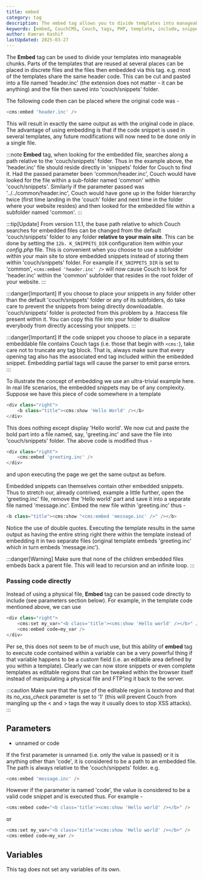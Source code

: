 ```yaml
---
title: embed
category: tag
description: The embed tag allows you to divide templates into manageable chunks by embedding reusable code snippets from separate files.
keywords: [embed, CouchCMS, Couch, tags, PHP, template, include, snippets]
author: Kamran Kashif
lastUpdated: 2025-03-27
---
```


The **Embed** tag can be used to divide your templates into manageable chunks.
Parts of the templates that are reused at several places can be placed in discrete files and the files then embedded via this tag.
e.g. most of the templates share the same header code. This can be cut and pasted into a file named 'header.inc' (the extension does not matter - it can be anything) and the file then saved into 'couch/snippets' folder.

The following code then can be placed where the original code was -

```php
<cms:embed 'header.inc' />
```

This will result in exactly the same output as with the original code in place.
The advantage of using embedding is that if the code snippet is used in several templates, any future modifications will now need to be done only in a single file.

:::note
**Embed** tag, when looking for the embedded file, searches along a path relative to the 'couch/snippets' folder. Thus in the example above, the 'header.inc' file should reside directly in 'snippets' folder for Couch to find it. Had the passed parameter been 'common/header.inc', Couch would have looked for the file within a sub-folder named 'common' within 'couch/snippets'. Similarly if the parameter passed was '../../common/header.inc', Couch would have gone up in the folder hierarchy twice (first time landing in the 'couch' folder and next time in the folder where your website resides) and then looked for the embedded file within a subfolder named 'common'.
:::

:::tip[Update]
From version 1.1.1, the base path relative to which Couch searches for embedded files can be changed from the default 'couch/snippets' folder to any folder **relative to your main site**. This can be done by setting the `12b. K_SNIPPETS_DIR` configuration item within your _config.php_ file.
This is convenient when you choose to use a subfolder within your main site to store embedded snippets instead of storing them within 'couch/snippets' folder. For example if `K_SNIPPETS_DIR` is set to 'common', `<cms:embed 'header.inc' />` will now cause Couch to look for 'header.inc' within the 'common' subfolder that resides in the root folder of your website.
:::

:::danger[Important]
If you choose to place your snippets in any folder other than the default 'couch/snippets' folder or any of its subfolders, do take care to prevent the snippets from being directly downloadable. 'couch/snippets' folder is protected from this problem by a .htaccess file present within it. You can copy this file into your folder to disallow everybody from directly accessing your snippets.
:::

:::danger[Important]
If the code snippet you choose to place in a separate embeddable file contains Couch tags (i.e. those that begin with `<cms:`), take care not to truncate any tag block. That is, always make sure that every opening tag also has the associated end tag included within the embedded snippet. Embedding partial tags will cause the parser to emit parse errors.
:::

To illustrate the concept of embedding we use an ultra-trivial example here. In real life scenarios, the embedded snippets may be of any complexity. Suppose we have this piece of code somewhere in a template

```php
<div class="right">
    <b class="title"><cms:show 'Hello World' /></b>
</div>
```

This does nothing except display 'Hello world'. We now cut and paste the bold part into a file named, say, 'greeting.inc' and save the file into 'couch/snippets' folder. The above code is modified thus -

```php
<div class="right">
    <cms:embed 'greeting.inc' />
</div>
```

and upon executing the page we get the same output as before.

Embedded snippets can themselves contain other embedded snippets. Thus to stretch our, already contrived, example a little further, open the 'greeting.inc' file, remove the 'Hello world' part and save it into a separate file named 'message.inc'. Embed the new file within 'greeting.inc' thus -

```php
<b class="title"><cms:show "<cms:embed 'message.inc' />" /></b>
```

Notice the use of double quotes. Executing the template results in the same output as having the entire string right there within the template instead of embedding it in two separate files (original template embeds 'greeting.inc' which in turn embeds 'message.inc').

:::danger[Warning]
Make sure that none of the children embedded files embeds back a parent file. This will lead to recursion and an infinite loop.
:::

### Passing code directly

Instead of using a physical file, **Embed** tag can be passed code directly to include (see parameters section below).
For example, in the template code mentioned above, we can use

```php
<div class="right">
    <cms:set my_var="<b class='title'><cms:show 'Hello world' /></b>" />
    <cms:embed code=my_var />
</div>
```

Per se, this does not seem to be of much use, but this ability of **embed** tag to execute code contained within a variable can be a very powerful thing if that variable happens to be a custom field (i.e. an editable area defined by you within a template).
Clearly we can now store snippets or even complete templates as editable regions that can be tweaked within the browser itself instead of manipulating a physical file and FTP'ing it back to the server.

:::caution
Make sure that the type of the editable region is _textarea_ and that its _no_xss_check_ parameter is set to '1' (this will prevent Couch from mangling up the < and > tags the way it usually does to stop XSS attacks).
:::

## Parameters

- unnamed or code

If the first parameter is unnamed (i.e. only the value is passed) or it is anything other than 'code', it is considered to be a path to an embedded file. The path is always relative to the 'couch/snippets' folder. e.g.

```php
<cms:embed 'message.inc' />
```

However if the parameter is named 'code', the value is considered to be a valid code snippet and is executed thus.
For example -

```php
<cms:embed code="<b class='title'><cms:show 'Hello world' /></b>" />
```

or

```php
<cms:set my_var="<b class='title'><cms:show 'Hello world' /></b>" />
<cms:embed code=my_var />
```

## Variables

This tag does not set any variables of its own.

